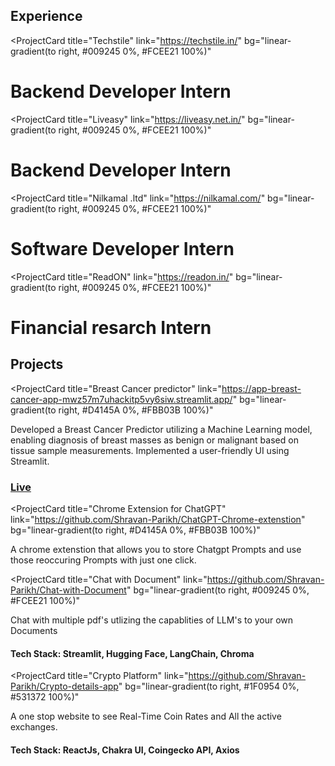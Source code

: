 ## Experience

<ProjectCard
  title="Techstile"
  link="https://techstile.in/"
  bg="linear-gradient(to right, #009245 0%, #FCEE21 100%)"
>
<h1>Backend Developer Intern</h1>
</ProjectCard>

<ProjectCard
  title="Liveasy"
  link="https://liveasy.net.in/"
  bg="linear-gradient(to right, #009245 0%, #FCEE21 100%)"
>
<h1>Backend Developer Intern</h1>
</ProjectCard>

<ProjectCard
  title="Nilkamal .ltd"
  link="https://nilkamal.com/"
  bg="linear-gradient(to right, #009245 0%, #FCEE21 100%)"
>
<h1>Software Developer Intern</h1>
</ProjectCard>

<ProjectCard
  title="ReadON"
  link="https://readon.in/"
  bg="linear-gradient(to right, #009245 0%, #FCEE21 100%)"
>
<h1>Financial resarch Intern</h1>
</ProjectCard>

## Projects

<ProjectCard
  title="Breast Cancer predictor"
  link="https://app-breast-cancer-app-mwz57m7uhackitp5vy6siw.streamlit.app/"
  bg="linear-gradient(to right, #D4145A 0%, #FBB03B 100%)"
>
Developed a Breast Cancer Predictor utilizing a Machine Learning model, enabling diagnosis of breast masses as benign or malignant based on tissue sample measurements.
Implemented a user-friendly UI using Streamlit.
<a href="https://app-breast-cancer-app-mwz57m7uhackitp5vy6siw.streamlit.app/"><h3>Live</h3></a>
</ProjectCard>

<ProjectCard
  title="Chrome Extension for ChatGPT"
  link="https://github.com/Shravan-Parikh/ChatGPT-Chrome-extenstion"
  bg="linear-gradient(to right, #D4145A 0%, #FBB03B 100%)"
>
  A chrome extenstion that allows you to store Chatgpt Prompts and use those reoccuring Prompts with just one click.
</ProjectCard>

<ProjectCard
  title="Chat with Document"
  link="https://github.com/Shravan-Parikh/Chat-with-Document"
  bg="linear-gradient(to right, #009245 0%, #FCEE21 100%)"
>
Chat with multiple pdf's utlizing the capablities of LLM's to your own Documents  
<h4> Tech Stack: Streamlit, Hugging Face, LangChain, Chroma </h4>
</ProjectCard>

<ProjectCard
  title="Crypto Platform"
  link="https://github.com/Shravan-Parikh/Crypto-details-app"
  bg="linear-gradient(to right, #1F0954 0%, #531372 100%)"

>
A one stop website to see Real-Time Coin Rates and All the active exchanges. 
<h4> Tech Stack: ReactJs, Chakra UI, Coingecko API, Axios </h4>
</ProjectCard>
